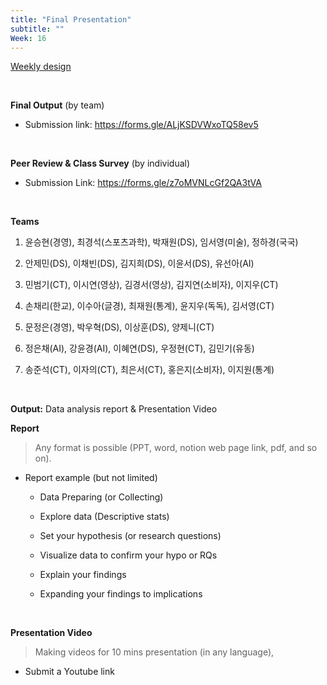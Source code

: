 ```yaml
---
title: "Final Presentation"
subtitle: ""
Week: 16
---
```


[Weekly design](https://changjunlee.com/teaching/ds101/weekly/)

<br>

**Final Output** (by team)

-   Submission link: <https://forms.gle/ALjKSDVWxoTQ58ev5>

<br>

**Peer Review & Class Survey** (by individual)

-   Submission Link: <https://forms.gle/z7oMVNLcGf2QA3tVA>

<br>

**Teams**

1.  윤승현(경영), 최경석(스포츠과학), 박재원(DS), 임서영(미술), 정하경(국국)

2.  안제민(DS), 이채빈(DS), 김지희(DS), 이윤서(DS), 유선아(AI)

3.  민범기(CT), 이시연(영상), 김경서(영상), 김지연(소비자), 이지우(CT)

4.  손채리(한교), 이수아(글경), 최재원(통계), 윤지우(독독), 김서영(CT)

5.  문정은(경영), 박우혁(DS), 이상훈(DS), 양제니(CT)

6.  정은채(AI), 강윤경(AI), 이혜연(DS), 우정현(CT), 김민기(유동)

7.  송준석(CT), 이자의(CT), 최은서(CT), 홍은지(소비자), 이지원(통계)

<br>

**Output:** Data analysis report & Presentation Video

**Report**

> Any format is possible (PPT, word, notion web page link, pdf, and so on).

-   Report example (but not limited)

    -   Data Preparing (or Collecting)

    -   Explore data (Descriptive stats)

    -   Set your hypothesis (or research questions)

    -   Visualize data to confirm your hypo or RQs

    -   Explain your findings

    -   Expanding your findings to implications

<br>

**Presentation Video**

> Making videos for 10 mins presentation (in any language),

-   Submit a Youtube link
